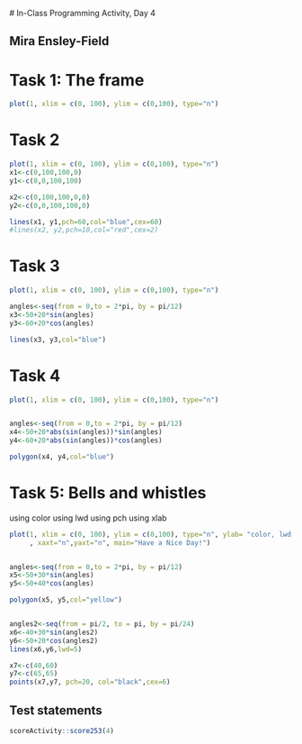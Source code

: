  # In-Class Programming Activity, Day 4

## Mira Ensley-Field

# Task 1: The frame

```r
plot(1, xlim = c(0, 100), ylim = c(0,100), type="n")

```


# Task 2
```r
plot(1, xlim = c(0, 100), ylim = c(0,100), type="n")
x1<-c(0,100,100,0)
y1<-c(0,0,100,100)

x2<-c(0,100,100,0,0)
y2<-c(0,0,100,100,0)

lines(x1, y1,pch=60,col="blue",cex=60)
#lines(x2, y2,pch=10,col="red",cex=2)

```

# Task 3

```r
plot(1, xlim = c(0, 100), ylim = c(0,100), type="n")

angles<-seq(from = 0,to = 2*pi, by = pi/12)
x3<-50+20*sin(angles)
y3<-60+20*cos(angles)

lines(x3, y3,col="blue")


```

# Task 4
```r
plot(1, xlim = c(0, 100), ylim = c(0,100), type="n")


angles<-seq(from = 0,to = 2*pi, by = pi/12)
x4<-50+20*abs(sin(angles))*sin(angles)
y4<-60+20*abs(sin(angles))*cos(angles)

polygon(x4, y4,col="blue")

```


# Task 5: Bells and whistles

using color
using lwd
using pch
using xlab

```r
plot(1, xlim = c(0, 100), ylim = c(0,100), type="n", ylab= "color, lwd, pch, xlab, ylab", xlab = "Bells and Whistles"
     , xaxt="n",yaxt="n", main="Have a Nice Day!")


angles<-seq(from = 0,to = 2*pi, by = pi/12)
x5<-50+30*sin(angles)
y5<-50+40*cos(angles)

polygon(x5, y5,col="yellow")


angles2<-seq(from = pi/2, to = pi, by = pi/24)
x6<-40+30*sin(angles2)
y6<-50+20*cos(angles2)
lines(x6,y6,lwd=5)

x7<-c(40,60)
y7<-c(65,65)
points(x7,y7, pch=20, col="black",cex=6)


```




## Test statements

```r
scoreActivity::score253(4)
```